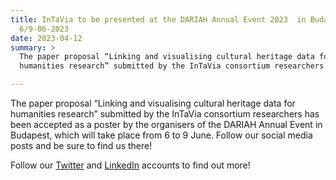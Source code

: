 ```yaml
---
title: InTaVia to be presented at the DARIAH Annual Event 2023  in Budapest,
  6/9-06-2023
date: 2023-04-12
summary: >
  The paper proposal “Linking and visualising cultural heritage data for
  humanities research” submitted by the InTaVia consortium researchers […]

---
```

The paper proposal “Linking and visualising cultural heritage data for humanities research” submitted by the InTaVia consortium researchers has been accepted as a poster by the organisers of the DARIAH Annual Event in Budapest, which will take place from 6 to 9 June. Follow our social media posts and be sure to find us there!

Follow our [Twitter](https://twitter.com/projectintavia) and [LinkedIn](https://www.linkedin.com/company/project-intavia/) accounts to find out more!
